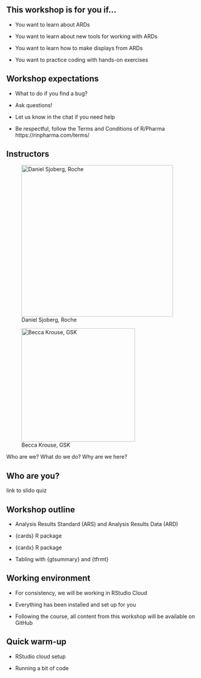 

## This workshop is for you if...

::: {.larger}
- You want to learn about ARDs

- You want to learn about new tools for working with ARDs

- You want to learn how to make displays from ARDs

- You want to practice coding with hands-on exercises
:::

## Workshop expectations

::: {.larger}

- What to do if you find a bug? 

- Ask questions!

- Let us know in the chat if you need help

- Be respectful, follow the Terms and Conditions of R/Pharma
https://rinpharma.com/terms/

:::

## Instructors

::: {layout="[1, 1]"}

![Daniel Sjoberg, Roche](images/dan-circle.png){fig-alt="Headshot of Daniel Sjoberg" width="400"}


![Becca Krouse, GSK](images/becca.png){fig-alt="Headshot of Becca Krouse" width="300"}

:::

::: {.larger}
Who are we?
What do we do?
Why are we here?
:::

## Who are you?

link to slido quiz


## Workshop outline

::: {.larger}

- Analysis Results Standard (ARS) and Analysis Results Data (ARD)

- {cards} R package

- {cardx} R package

- Tabling with {gtsummary} and {tfrmt}

:::

## Working environment

::: {.larger}

- For consistency, we will be working in RStudio Cloud  

- Everything has been installed and set up for you 

- Following the course, all content from this workshop will be available on GitHub 

:::

## Quick warm-up

::: {.larger}

- RStudio cloud setup

- Running a bit of code

:::